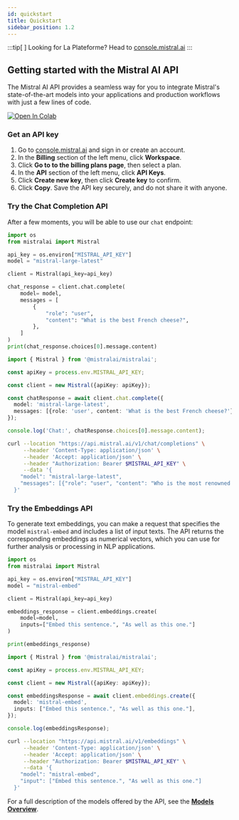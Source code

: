 ```yaml
---
id: quickstart
title: Quickstart
sidebar_position: 1.2
---
```



[platform_url]: https://console.mistral.ai/

:::tip[ ]
Looking for La Plateforme? Head to [console.mistral.ai][platform_url]
:::

## Getting started with the Mistral AI API

The Mistral AI API provides a seamless way for you to integrate Mistral's
state-of-the-art models into your applications and production workflows with
just a few lines of code.

<a target="_blank" href="https://colab.research.google.com/github/mistralai/cookbook/blob/main/quickstart.ipynb">
  <img src="https://colab.research.google.com/assets/colab-badge.svg" alt="Open In Colab"/>
</a>

### Get an API key

1. Go to [console.mistral.ai][platform_url] and sign in or create an account.
2. In the **Billing** section of the left menu, click **Workspace**.
3. Click **Go to to the billing plans page**, then select a plan.
4. In the **API** section of the left menu, click **API Keys**.
5. Click **Create new key**, then click **Create key** to confirm.
6. Click **Copy**. Save the API key securely, and do not share it with anyone.

### Try the Chat Completion API

After a few moments, you will be able to use our `chat` endpoint:

<Tabs>
  <TabItem value="python" label="python" default>

```python
import os
from mistralai import Mistral

api_key = os.environ["MISTRAL_API_KEY"]
model = "mistral-large-latest"

client = Mistral(api_key=api_key)

chat_response = client.chat.complete(
    model= model,
    messages = [
        {
            "role": "user",
            "content": "What is the best French cheese?",
        },
    ]
)
print(chat_response.choices[0].message.content)
```

  </TabItem>

  <TabItem value="typescript" label="typescript">

```typescript
import { Mistral } from '@mistralai/mistralai';

const apiKey = process.env.MISTRAL_API_KEY;

const client = new Mistral({apiKey: apiKey});

const chatResponse = await client.chat.complete({
  model: 'mistral-large-latest',
  messages: [{role: 'user', content: 'What is the best French cheese?'}],
});

console.log('Chat:', chatResponse.choices[0].message.content);
```

  </TabItem>

  <TabItem value="curl" label="curl">
  
```bash
curl --location "https://api.mistral.ai/v1/chat/completions" \
     --header 'Content-Type: application/json' \
     --header 'Accept: application/json' \
     --header "Authorization: Bearer $MISTRAL_API_KEY" \
     --data '{
    "model": "mistral-large-latest",
    "messages": [{"role": "user", "content": "Who is the most renowned French painter?"}]
  }'
```

  </TabItem>
</Tabs>

### Try the Embeddings API

To generate text embeddings, you can make a request that specifies the model
`mistral-embed` and includes a list of input texts.
The API returns the corresponding embeddings as numerical vectors, which you can
use for further analysis or processing in NLP applications.

<Tabs>
  <TabItem value="python" label="python" default>
  
```python
import os
from mistralai import Mistral

api_key = os.environ["MISTRAL_API_KEY"]
model = "mistral-embed"

client = Mistral(api_key=api_key)

embeddings_response = client.embeddings.create(
    model=model,
    inputs=["Embed this sentence.", "As well as this one."]
)

print(embeddings_response)
```

  </TabItem>

  <TabItem value="typescript" label="typescript">
  
```typescript
import { Mistral } from '@mistralai/mistralai';

const apiKey = process.env.MISTRAL_API_KEY;

const client = new Mistral({apiKey: apiKey});

const embeddingsResponse = await client.embeddings.create({
  model: 'mistral-embed',
  inputs: ["Embed this sentence.", "As well as this one."],
});

console.log(embeddingsResponse);
```

  </TabItem>

  <TabItem value="curl" label="curl">
  
```bash
curl --location "https://api.mistral.ai/v1/embeddings" \
     --header 'Content-Type: application/json' \
     --header 'Accept: application/json' \
     --header "Authorization: Bearer $MISTRAL_API_KEY" \
     --data '{
    "model": "mistral-embed",
    "input": ["Embed this sentence.", "As well as this one."]
  }'
```

  </TabItem>
</Tabs>

For a full description of the models offered by the API, see the
**[Models Overview](../models/models_overview)**.
